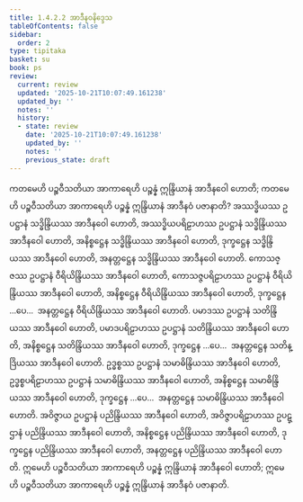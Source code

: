 ```yaml
---
title: 1.4.2.2 အာဒီနဝနိဒ္ဒေသ
tableOfContents: false
sidebar:
  order: 2
type: tipitaka
basket: su
book: ps
review:
  current: review
  updated: '2025-10-21T10:07:49.161238'
  updated_by: ''
  notes: ''
  history:
  - state: review
    date: '2025-10-21T10:07:49.161238'
    updated_by: ''
    notes: ''
    previous_state: draft
---
```



<DynamicBreadcrumb />


<ReviewStatus review={frontmatter.review} showDetails={true} />

<HypothesisAnnotation frontmatter={frontmatter} />

<Division number="190" book="ps" e="ch" v="26" p="206">

<Paragraph number="1029" book="ps">
ကတမေဟိ ပဉ္စဝီသတိယာ အာကာရေဟိ ပဉ္စန္နံ ဣန္ဒြိယာနံ အာဒီနဝေါ ဟောတိ; ကတမေဟိ ပဉ္စဝီသတိယာ အာကာရေဟိ ပဉ္စန္နံ ဣန္ဒြိယာနံ အာဒီနဝံ ပဇာနာတိ? အဿဒ္ဓိယဿ ဥပဋ္ဌာနံ သဒ္ဓိန္ဒြိယဿ အာဒီနဝေါ ဟောတိ, အဿဒ္ဓိယပရိဠာဟဿ ဥပဋ္ဌာနံ သဒ္ဓိန္ဒြိယဿ အာဒီနဝေါ ဟောတိ, အနိစ္စဋ္ဌေန သဒ္ဓိန္ဒြိယဿ အာဒီနဝေါ ဟောတိ, ဒုက္ခဋ္ဌေန သဒ္ဓိန္ဒြိယဿ အာဒီနဝေါ ဟောတိ, အနတ္တဋ္ဌေန သဒ္ဓိန္ဒြိယဿ အာဒီနဝေါ ဟောတိ.
</Paragraph>

<Paragraph number="1030" book="ps">
ကောသဇ္ဇဿ ဥပဋ္ဌာနံ ဝီရိယိန္ဒြိယဿ အာဒီနဝေါ ဟောတိ, ကောသဇ္ဇပရိဠာဟဿ ဥပဋ္ဌာနံ ဝီရိယိန္ဒြိယဿ အာဒီနဝေါ ဟောတိ, အနိစ္စဋ္ဌေန ဝီရိယိန္ဒြိယဿ အာဒီနဝေါ ဟောတိ, ဒုက္ခဋ္ဌေန …ပေ…  အနတ္တဋ္ဌေန ဝီရိယိန္ဒြိယဿ အာဒီနဝေါ ဟောတိ.
</Paragraph>

<Paragraph number="1031" book="ps">
ပမာဒဿ ဥပဋ္ဌာနံ သတိန္ဒြိယဿ အာဒီနဝေါ ဟောတိ, ပမာဒပရိဠာဟဿ ဥပဋ္ဌာနံ သတိန္ဒြိယဿ အာဒီနဝေါ ဟောတိ, အနိစ္စဋ္ဌေန သတိန္ဒြိယဿ အာဒီနဝေါ ဟောတိ, ဒုက္ခဋ္ဌေန …ပေ…  အနတ္တဋ္ဌေန သတိန္ဒြိယဿ အာဒီနဝေါ ဟောတိ.
</Paragraph>

<Paragraph number="1032" book="ps">
ဥဒ္ဓစ္စဿ ဥပဋ္ဌာနံ သမာဓိန္ဒြိယဿ အာဒီနဝေါ ဟောတိ, ဥဒ္ဓစ္စပရိဠာဟဿ ဥပဋ္ဌာနံ သမာဓိန္ဒြိယဿ အာဒီနဝေါ ဟောတိ, အနိစ္စဋ္ဌေန သမာဓိန္ဒြိယဿ အာဒီနဝေါ ဟောတိ, ဒုက္ခဋ္ဌေန …ပေ…  အနတ္တဋ္ဌေန သမာဓိန္ဒြိယဿ အာဒီနဝေါ ဟောတိ.
</Paragraph>

<Paragraph number="1033" book="ps">
အဝိဇ္ဇာယ ဥပဋ္ဌာနံ ပညိန္ဒြိယဿ အာဒီနဝေါ ဟောတိ, အဝိဇ္ဇာပရိဠာဟဿ ဥပဋ္ဌာနံ ပညိန္ဒြိယဿ အာဒီနဝေါ ဟောတိ, အနိစ္စဋ္ဌေန ပညိန္ဒြိယဿ အာဒီနဝေါ ဟောတိ, ဒုက္ခဋ္ဌေန ပညိန္ဒြိယဿ အာဒီနဝေါ ဟောတိ, အနတ္တဋ္ဌေန ပညိန္ဒြိယဿ အာဒီနဝေါ ဟောတိ.
</Paragraph>

<Paragraph number="1034" book="ps">
ဣမေဟိ ပဉ္စဝီသတိယာ အာကာရေဟိ ပဉ္စန္နံ ဣန္ဒြိယာနံ အာဒီနဝေါ ဟောတိ; ဣမေဟိ ပဉ္စဝီသတိယာ အာကာရေဟိ ပဉ္စန္နံ ဣန္ဒြိယာနံ အာဒီနဝံ ပဇာနာတိ.
</Paragraph>
</Division>